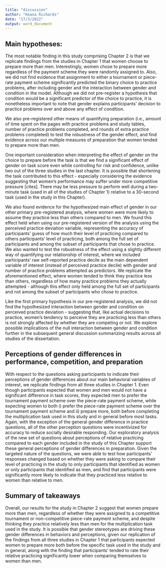 ```yaml
---
title: "discussion"
author: "Keana Richards"
date: "17/3/2022"
output: word_document
---
```


## Main hypotheses: 

The most notable finding in this study comprising Chapter 2 is that we replicate findings from the studies in Chapter 1 that women choose to prepare more than men. Interestingly, women chose to prepare more regardless of the payment scheme they were randomly assigned to. Also, we did not find evidence that assignment to either a tournament or piece-rate payment scheme significantly predicted the binary choice to practice problems, after including gender and the interaction between gender and condition in the model. Although we did not pre-register a hypothesis that condition would be a significant predictor of the choice to practice, it is nonetheless important to note that gender explains participants' decision to practice problems over and above any effect of condition. 

We also pre-registered other means of quantifying preparation (i.e., amount of time spent on the pages with practice problems and study tables, number of practice problems completed, and rounds of extra practice problems completed) to test the robustness of the gender effect, and find evidence across our multiple measures of preparation that women tended to prepare more than men. 

One important consideration when interpreting the effect of gender on the choice to prepare before the task is that we find a significant effect of gender on task score even while controlling for risk and confidence, unlike two out of the three studies in the last chapter. It is possible that shortening the task contributed to this effect - especially considering the evidence suggesting that women's performance may suffer under more competitive pressure [cites]. There may be less pressure to perform well during a two-minute task (used in all of the studies of Chapter 1) relative to a 30-second task (used in the study in this Chapter).

We also found evidence for the hypothesized main effect of gender in our other primary pre-registered analysis, where women were more likely to assume they practice less than others compared to men. We found this effect held when using our pre-registered version of the analysis using the perceived practice deviation variable, representing the accuracy of participants' guess of how much their level of practicing compared to others participants' level of practicing, both among the full set of participants and among the subset of participants that chose to practice. We also wanted to test the robustness of the effect using a slightly different way of quantifying our relationship of interest, where we included participants' raw self-reported practice decile as the main dependent variable of interest (instead of perceived practice decile) with gender and number of practice problems attempted as predictors. We replicate the aforementioned effect, where women tended to think they practice less than others, regardless of how many practice problems they actually attempted - although this effect only held among the full set of participants and not among the subset of participants who chose to practice.  

Like the first primary hypothesis in our pre-registered analysis, we did not find the hypothesized interaction between gender and condition on perceived practice deviation - suggesting that, like actual decisions to practice, women's tendency to perceive they are practicing less than others is not strongly affected by whether they are competing or not. We explore possible implications of the null interaction between gender and condition further in the subsequent general discussion summarizing results across all studies of the dissertation. 

## Perceptions of gender differences in performance, competition, and preparation

With respect to the questions asking participants to indicate their perceptions of gender differences about our main behavioral variables of interest, we replicate findings from all three studies in Chapter 1. Even though participants expected that women and men would not have a significant difference in task scores, they expected men to prefer the tournament payment scheme over the piece-rate payment scheme, while expecting women to both i) prefer the piece-rate payment scheme over the tournament payment scheme and ii) prepare more, both before completing the multiplication task used in this study and in general before most tasks. Again, with the exception of the general gender difference in practice questions, all of the other perception questions were incentivized for accuracy to reduce socially desirable responding. Our exploratory analysis of the new set of questions about perceptions of relative practicing compared to each gender included in the study of this Chapter support these general perceptions of gender differences in preparation. Given the targeted nature of the questions, we were able to test how participants' responses changed based on whether they were asking to compare their level of practicing in the study to only participants that identified as women or only participants that identified as men, and find that participants were significantly more likely to indicate that they practiced less relative to women than relative to men.  

## Summary of takeaways

Overall, our results for the study in Chapter 2 suggest that women prepare more than men, regardless of whether they were assigned to a competitive tournament or non-competitive piece-rate payment scheme, and despite thinking they practice relatively less than men for the multiplication task used in the study. It is possible that gender stereotypes are driving these gender differences in behaviors and perceptions, given our replication of the findings from all three studies in Chapter 1 that participants expected women to prepare more both before the specific task used in the study and in general, along with the finding that participants' tended to rate their relative practicing significantly lower when comparing themselves to women than men.     



